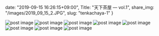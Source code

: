 date: "2019-09-15 16:26:15+09:00",
Title: "天下茶屋 ― vol.1",
share_img: "/images/2019_09_15_2.JPG",
slug: "tenkachaya-1"
}

<img src="/images/2019_09_15_1.JPG" alt="post image" />
<img src="/images/2019_09_15_2.JPG" alt="post image" />
<img src="/images/2019_09_15_3.JPG" alt="post image" />
<img src="/images/2019_09_15_4.JPG" alt="post image" />
<img src="/images/2019_09_15_5.JPG" alt="post image" />
<img src="/images/2019_09_15_6.JPG" alt="post image" />
<img src="/images/2019_09_15_7.JPG" alt="post image" />
<img src="/images/2019_09_15_8.JPG" alt="post image" />